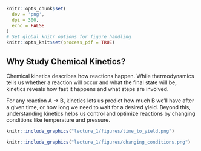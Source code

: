 ```r
knitr::opts_chunk$set(
  dev = 'png',
  dpi = 300,
  echo = FALSE
)
# Set global knitr options for figure handling
knitr::opts_knit$set(process_pdf = TRUE)
```

## Why Study Chemical Kinetics?

Chemical kinetics describes how reactions happen. While thermodynamics tells us whether a reaction will occur and what the final state will be, kinetics reveals how fast it happens and what steps are involved.

For any reaction A $\longrightarrow$ B, kinetics lets us predict how much B we'll have after a given time, or how long we need to wait for a desired yield. Beyond this, understanding kinetics helps us control and optimize reactions by changing conditions like temperature and pressure.

```r
knitr::include_graphics("lecture_1/figures/time_to_yield.png")
```

```r
knitr::include_graphics("lecture_1/figures/changing_conditions.png")
```

